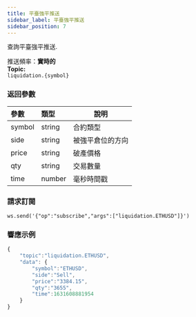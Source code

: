 ```yaml
---
title: 平臺強平推送
sidebar_label: 平臺強平推送
sidebar_position: 7
---
```


查詢平臺強平推送.

推送頻率：**實時的**<br/>
**Topic:**<br/>
`liquidation.{symbol}`

### 返回參數
| 參數 | 類型 | 說明|
|:----- |:-----|----- |
|symbol|string |合約類型 |
|side|string |被強平倉位的方向 |
|price|string |破產價格 |
|qty|string |交易數量 |
|time|number |毫秒時間戳 |

### 請求訂閱

<Tabs>
<TabItem value="console" label="Console">

```http
ws.send('{"op":"subscribe","args":["liquidation.ETHUSD"]}')
```

</TabItem>
</Tabs>

### 響應示例

<Tabs>
<TabItem value="js linear" label="linear">

```javascript
{
    "topic":"liquidation.ETHUSD",
    "data": {
        "symbol":"ETHUSD",
        "side":"Sell",
        "price":"3384.15",
        "qty":"3655",
        "time":1631608881954
    }
}
```
</TabItem>
</Tabs>